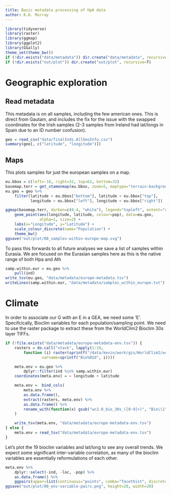 ```yaml
---
title: Basic metadata processing of HpA data
author: K.D. Murray
---
```


```r
library(tidyverse)
library(raster)
library(ggmap)
library(ggplot2)
library(GGally)
theme_set(theme_bw())
if (!dir.exists("data/metadata")) dir.create("data/metadata", recursive=T)
if (!dir.exists("out/plot")) dir.create("out/plot", recursive=T)
```


# Geographic exploration

## Read metadata

This metadata is on all samples, including the few american ones. This is
direct from Gautam, and includes the fix for the issue with the swapped
coordinates for the Irish samples (2-3 samples from Ireland had lat/longs in
Spain due to an ID number confusion).

```r
geo = read_csv("data/finalInds.AllGeoInfo.csv")
summary(geo[, c("latitude", "longitude")])
```


## Maps

This plots samples for just the european samples on a map.

```r
eu.bbox = c(left=-18, right=32, top=62, bottom=32)
basemap.terr = get_stamenmap(eu.bbox, zoom=5, maptype="terrain-background")
eu.geo = geo %>%
    filter(latitude > eu.bbox["bottom"], latitude < eu.bbox["top"],
           longitude > eu.bbox["left"], longitude < eu.bbox["right"])
```


```r
ggmap(basemap.terr, darken=c(0.4, "white"), legend="topleft", extent="device") +
    geom_point(aes(longitude, latitude, colour=pop), data=eu.geo,
               alpha=1, size=2) +
    labs(x="Longitude", y="Latitude") +
    scale_colour_discrete(name="Population") + 
    theme_bw()
ggsave("out/plot/00_samples-within-europe-map.svg")
```

To pass this forwards to all future analyses we save a list of samples within
Eurasia. We are focused on the Eurasian samples here as this is the native
range of both Hpa and Ath

```r
samp.within.eur = eu.geo %>%
    pull(ind)
write_tsv(eu.geo, "data/metadata/europe-metadata.tsv")
writeLines(samp.within.eur, "data/metadata/samples_within_europe.txt")
```


# Climate

In order to associate our G with an E in a GEA, we need some 'E'.
Specifcically, Bioclim variables for each population/sampling point.
We need to use the raster package to extract these from the WorldClim2
Bioclim 30s layer TIFFs. 

```r
if (!file.exists("data/metadata/europe-metadata-env.tsv")) {
    rasters = do.call("stack", lapply(1:19,
        function (i) raster(sprintf("/data/kevin/work/gis/WorldClim2/wc2.0_bio_30s_%02d.tif", i),
                varname=sprintf("Bio%02d", i))))

    meta.env = eu.geo %>%
        dplyr::filter(ind %in% samp.within.eur)
    coordinates(meta.env) = ~ longitude + latitude

    meta.env =  bind_cols(
        meta.env %>%
        as.data.frame(),
        extract(rasters, meta.env) %>%
        as.data.frame() %>%
        rename_with(function(x) gsub("wc2.0_bio_30s_([0-9]+)", "Bio\\1", x, perl=T))
    )

    write_tsv(meta.env, "data/metadata/europe-metadata-env.tsv")
} else {
    meta.env = read_tsv("data/metadata/europe-metadata-env.tsv")
}
```

Let's plot the 19 bioclim variables and lat/long to see any overall trends.
We expect some significant inter-variable correlation, as many of the bioclim
variables are essentially reformulations of each other.

```r
meta.env %>%
    dplyr::select(-ind, -loc, -pop) %>%
    as.data.frame() %>%
    ggpairs(upper=list(continuous="points", combo="facethist", discrete="facetbar", na="na"))
ggsave("out/plot/00_env-variable-pairs.png", height=20, width=20)
```
